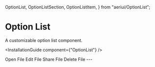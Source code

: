   OptionList,
  OptionListSection,
  OptionListItem,
} from "aeriui/OptionList";

# Option List

A customizable option list component.

<InstallationGuide component={"OptionList"} />

<ComponentWrapper>
  <OptionList title="File Options">
    <OptionListSection>
      <OptionListItem shortcut="⇧⌘O">
        <FolderOpen />
        Open File
      </OptionListItem>
      <OptionListItem disabled>
        <Edit />
        Edit File
      </OptionListItem>
      <OptionListItem>
        <Share />
        Share File
      </OptionListItem>
      <OptionListItem variant={"destructive"}>
        <Trash2 />
        Delete File
      </OptionListItem>
    </OptionListSection>
  </OptionList>
</ComponentWrapper>
---